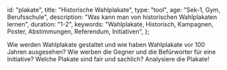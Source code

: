 
  id: "plakate",
  title: "Historische Wahlplakate",
  type: "tool",
  age: "Sek-1, Gym, Berufsschule",
  description: "Was kann man von historischen Wahlplakaten lernen",
  duration: "1-2",
  keywords:
    "Wahlplakate, Historisch, Kampagnen, Poster, Abstimmungen, Referendum, Initiativen",
};

Wie werden Wahlplakate gestaltet und wie haben Wahlplakate vor 100 Jahren ausgesehen?
Wie werben die Gegner und die Befürworter für eine Initiative?
Welche Plakate sind fair und sachlich? Analysiere die Plakate!

<Posters />
